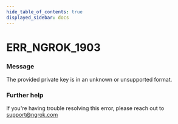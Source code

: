 ```yaml
---
hide_table_of_contents: true
displayed_sidebar: docs
---
```



# ERR_NGROK_1903

### Message
The provided private key is in an unknown or unsupported format.

<ErrorDetails error='err_ngrok_1903' />


### Further help
If you're having trouble resolving this error, please reach out to [support@ngrok.com](mailto:support@ngrok.com?subject=Help%20with%20ERR_NGROK_1903)

